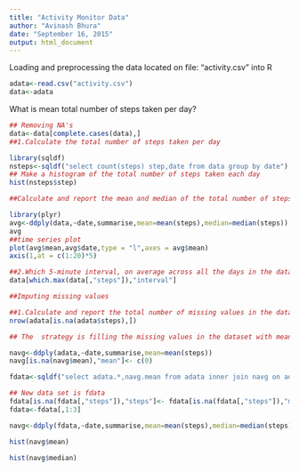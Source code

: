 ```yaml
---
title: "Activity Monitor Data"
author: "Avinash Bhura"
date: "September 16, 2015"
output: html_document
---
```

Loading and preprocessing the data located on file: "activity.csv" into R 

```r
adata<-read.csv("activity.csv")
data<-adata
```

What is mean total number of steps taken per day?

```r
## Removing NA's
data<-data[complete.cases(data),]
##1.Calculate the total number of steps taken per day

library(sqldf)
nsteps<-sqldf("select count(steps) step,date from data group by date")
## Make a histogram of the total number of steps taken each day
hist(nsteps$step)

##Calculate and report the mean and median of the total number of steps taken per day

library(plyr)
avg<-ddply(data,~date,summarise,mean=mean(steps),median=median(steps))
avg
##time series plot
plot(avg$mean,avg$date,type = "l",axes = avg$mean)
axis(1,at = c(1:20)*5)

##2.Which 5-minute interval, on average across all the days in the dataset, contains the maximum number of steps?
data[which.max(data[,"steps"]),"interval"]

##Imputing missing values

##1.Calculate and report the total number of missing values in the dataset (i.e. the total number of rows with NAs)
nrow(adata[is.na(adata$steps),])

## The  strategy is filling the missing values in the dataset with mean

navg<-ddply(adata,~date,summarise,mean=mean(steps))
navg[is.na(navg$mean),"mean"]<- c(0)

fdata<-sqldf("select adata.*,navg.mean from adata inner join navg on adata.date=navg.date")

## New data set is fdata
fdata[is.na(fdata[,"steps"]),"steps"]<- fdata[is.na(fdata[,"steps"]),"mean"]
fdata<-fdata[,1:3]

navg<-ddply(fdata,~date,summarise,mean=mean(steps),median=median(steps))

hist(navg$mean)

hist(navg$median)

```


